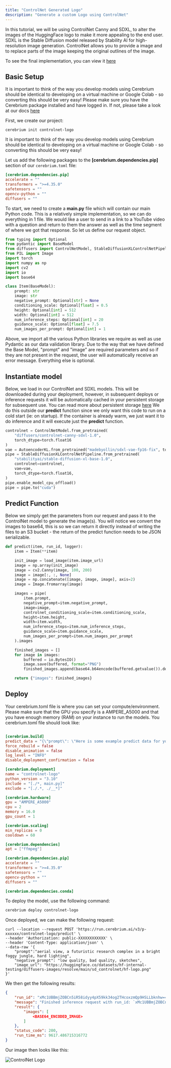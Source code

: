 ```yaml
---
title: "ControlNet Generated Logo"
description: "Generate a custom Logo using ControlNet"
---
```


In this tutorial, we will be using ControlNet Canny and SDXL, to alter the images of the HuggingFace logo to make it more appealing to the end user. SDXL is the
Stable Diffusion model released by Stability AI for high-resolution image generation. ControlNet allows you to provide a image and to replace parts of the image keeping the
original outlines of the image.

To see the final implementation, you can view it [here](https://github.com/CerebriumAI/examples/tree/master/9-logo-controlnet)

## Basic Setup

It is important to think of the way you develop models using Cerebrium should be identical to developing on a virtual machine or Google Colab - so converting this should be very easy!
Please make sure you have the Cerebrium package installed and have logged in. If not, please take a look at our docs [here](https://docs.cerebrium.ai/cerebrium/getting-started/installation)

First, we create our project:

```
cerebrium init controlnet-logo
```

It is important to think of the way you develop models using Cerebrium should be identical to developing on a virtual machine or Google Colab - so converting this should be very easy!

Let us add the following packages to the **[cerebrium.dependencies.pip]** section of our `cerebrium.toml` file:

```toml
[cerebrium.dependencies.pip]
accelerate = ""
transformers = ">=4.35.0"
safetensors = ""
opencv-python = ""
diffusers = ""
```

To start, we need to create a **main.py** file which will contain our main Python code. This is a relatively simple implementation, so we can do everything in 1 file. We would like a user to send in a link to a YouTube video with a question and return to them the answer as well as the time segment of where we got that response.
So let us define our request object.

```python
from typing import Optional
from pydantic import BaseModel
from diffusers import ControlNetModel, StableDiffusionXLControlNetPipeline, AutoencoderKL
from PIL import Image
import torch
import numpy as np
import cv2
import io
import base64

class Item(BaseModel):
    prompt: str
    image: str
    negative_prompt: Optional[str] = None
    conditioning_scale: Optional[float] = 0.5
    height: Optional[int] = 512
    width: Optional[int] = 512
    num_inference_steps: Optional[int] = 20
    guidance_scale: Optional[float] = 7.5
    num_images_per_prompt: Optional[int] = 1
```

Above, we import all the various Python libraries we require as well as use Pydantic as our data validation library. Due to the way that we have defined the Base Model, "prompt" and "image" are required parameters and so if they are not present in the request, the user will automatically receive an error message. Everything else is optional.

## Instantiate model

Below, we load in our ControlNet and SDXL models. This will be downloaded during your deployment, however, in subsequent deploys or inference requests it will be automatically cached in your persistent storage for subsequent use. You can read more about persistent storage [here]()
We do this outside our **predict** function since we only want this code to run on a cold start (ie: on startup). If the container is already warm, we just want it to do inference and it will execute just the **predict** function.

```python
controlnet = ControlNetModel.from_pretrained(
    "diffusers/controlnet-canny-sdxl-1.0",
    torch_dtype=torch.float16
)
vae = AutoencoderKL.from_pretrained("madebyollin/sdxl-vae-fp16-fix", torch_dtype=torch.float16)
pipe = StableDiffusionXLControlNetPipeline.from_pretrained(
    "stabilityai/stable-diffusion-xl-base-1.0",
    controlnet=controlnet,
    vae=vae,
    torch_dtype=torch.float16,
)
pipe.enable_model_cpu_offload()
pipe = pipe.to("cuda")
```

## Predict Function

Below we simply get the parameters from our request and pass it to the ControlNet model to generate the image(s). You will notice we convert the images to base64, this is so we can return it directly instead of writing the files to an S3 bucket - the return of the predict function needs to be JSON serializable.

```python
def predict(item, run_id, logger):
    item = Item(**item)

    init_image = load_image(item.image_url)
    image = np.array(init_image)
    image = cv2.Canny(image, 100, 200)
    image = image[:, :, None]
    image = np.concatenate([image, image, image], axis=2)
    image = Image.fromarray(image)

    images = pipe(
        item.prompt,
        negative_prompt=item.negative_prompt,
        image=image,
        controlnet_conditioning_scale=item.conditioning_scale,
        height=item.height,
        width=item.width,
        num_inference_steps=item.num_inference_steps,
        guidance_scale=item.guidance_scale,
        num_images_per_prompt=item.num_images_per_prompt
    ).images

    finished_images = []
    for image in images:
        buffered = io.BytesIO()
        image.save(buffered, format="PNG")
        finished_images.append(base64.b64encode(buffered.getvalue()).decode("utf-8"))

    return {"images": finished_images}

```

## Deploy

Your cerebrium.toml file is where you can set your compute/environment. Please make sure that the GPU you specify is a AMPERE_A5000 and that you have enough memory (RAM) on your instance to run the models. You cerebrium.toml file should look like:

```toml

[cerebrium.build]
predict_data = "{\"prompt\": \"Here is some example predict data for your cerebrium.toml which will be used to test your predict function on build.\"}"
force_rebuild = false
disable_animation = false
log_level = "INFO"
disable_deployment_confirmation = false

[cerebrium.deployment]
name = "controlnet-logo"
python_version = "3.10"
include = "[./*, main.py]"
exclude = "[./.*, ./__*]"

[cerebrium.hardware]
gpu = "AMPERE_A5000"
cpu = 2
memory = 16.0
gpu_count = 1

[cerebrium.scaling]
min_replicas = 0
cooldown = 60

[cerebrium.dependencies]
apt = ["ffmpeg"]

[cerebrium.dependencies.pip]
accelerate = ""
transformers = ">=4.35.0"
safetensors = ""
opencv-python = ""
diffusers = ""

[cerebrium.dependencies.conda]

```

To deploy the model, use the following command:

```bash
cerebrium deploy controlnet-logo
```

Once deployed, we can make the following request:

```curl
curl --location --request POST 'https://run.cerebrium.ai/v3/p-xxxxxx/controlnet-logo/predict' \
--header 'Authorization: public-XXXXXXXXXXXX' \
--header 'Content-Type: application/json' \
--data-raw '{
    "prompt":"aerial view, a futuristic research complex in a bright foggy jungle, hard lighting",
    "negative_prompt": "low quality, bad quality, sketches",
    "image_url": "https://huggingface.co/datasets/hf-internal-testing/diffusers-images/resolve/main/sd_controlnet/hf-logo.png"
}'
```

We then get the following results:

```json
{
    "run_id": "xMc1UBBmjZOBCn5iR58idyy4pX59kk34og2THcoxzmQp9HSLLbknhw==",
    "message": "Finished inference request with run_id: `xMc1UBBmjZOBCn5iR58idyy4pX59kk34og2THcoxzmQp9HSLLbknhw==`",
    "result": {
        "images": [
            <BASE64_ENCODED_IMAGE>
        ]
    },
    "status_code": 200,
    "run_time_ms": 9617.486715316772
}
```

Our image then looks like this:

![ControlNet Logo](/images/examples/controlnet.png)
